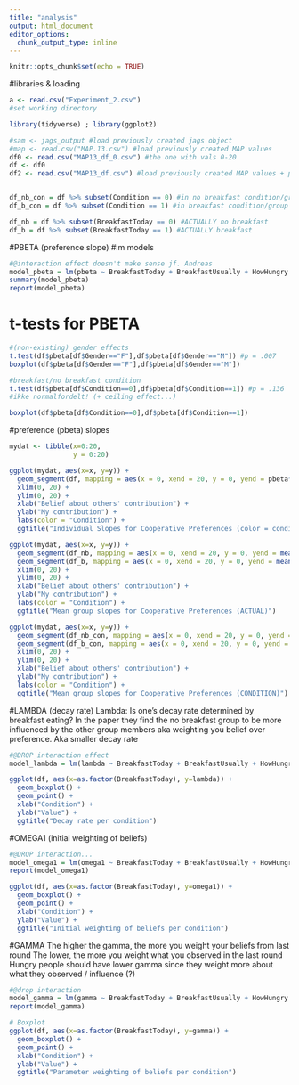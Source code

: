 ```yaml
---
title: "analysis"
output: html_document
editor_options: 
  chunk_output_type: inline
---
```


```r
knitr::opts_chunk$set(echo = TRUE)
```

#libraries & loading
```r
a <- read.csv("Experiment_2.csv")
#set working directory

library(tidyverse) ; library(ggplot2)

#sam <- jags_output #load previously created jags object
#map <- read.csv("MAP.13.csv") #load previously created MAP values
df0 <- read.csv("MAP13_df_0.csv") #the one with vals 0-20
df <- df0
df2 <- read.csv("MAP13_df.csv") #load previously created MAP values + participant info


df_nb_con = df %>% subset(Condition == 0) #in no breakfast condition/group
df_b_con = df %>% subset(Condition == 1) #in breakfast condition/group

df_nb = df %>% subset(BreakfastToday == 0) #ACTUALLY no breakfast
df_b = df %>% subset(BreakfastToday == 1) #ACTUALLY breakfast
```

#PBETA (preference slope)
#lm models
```r
#@interaction effect doesn't make sense jf. Andreas
model_pbeta = lm(pbeta ~ BreakfastToday + BreakfastUsually + HowHungry + BreakfastToday*BreakfastUsually, df)
summary(model_pbeta)
report(model_pbeta)
```

# t-tests for PBETA
```r
#(non-existing) gender effects
t.test(df$pbeta[df$Gender=="F"],df$pbeta[df$Gender=="M"]) #p = .007
boxplot(df$pbeta[df$Gender=="F"],df$pbeta[df$Gender=="M"])

#breakfast/no breakfast condition
t.test(df$pbeta[df$Condition==0],df$pbeta[df$Condition==1]) #p = .136
#ikke normalfordelt! (+ ceiling effect...)

boxplot(df$pbeta[df$Condition==0],df$pbeta[df$Condition==1])
```

#preference (pbeta) slopes
```r
mydat <- tibble(x=0:20, 
                y = 0:20)

ggplot(mydat, aes(x=x, y=y)) + 
  geom_segment(df, mapping = aes(x = 0, xend = 20, y = 0, yend = pbeta*20, color = as.factor(BreakfastToday))) +
  xlim(0, 20) +
  ylim(0, 20) +
  xlab("Belief about others' contribution") +
  ylab("My contribution") +
  labs(color = "Condition") +
  ggtitle("Individual Slopes for Cooperative Preferences (color = condition)")

ggplot(mydat, aes(x=x, y=y)) + 
  geom_segment(df_nb, mapping = aes(x = 0, xend = 20, y = 0, yend = mean(pbeta*20), color = as.factor(BreakfastToday))) +
  geom_segment(df_b, mapping = aes(x = 0, xend = 20, y = 0, yend = mean(pbeta*20), color = as.factor(BreakfastToday))) +
  xlim(0, 20) +
  ylim(0, 20) +
  xlab("Belief about others' contribution") +
  ylab("My contribution") +
  labs(color = "Condition") +
  ggtitle("Mean group slopes for Cooperative Preferences (ACTUAL)")

ggplot(mydat, aes(x=x, y=y)) + 
  geom_segment(df_nb_con, mapping = aes(x = 0, xend = 20, y = 0, yend = mean(pbeta*20), color = as.factor(Condition))) +
  geom_segment(df_b_con, mapping = aes(x = 0, xend = 20, y = 0, yend = mean(pbeta*20), color = as.factor(Condition))) +
  xlim(0, 20) +
  ylim(0, 20) +
  xlab("Belief about others' contribution") +
  ylab("My contribution") +
  labs(color = "Condition") +
  ggtitle("Mean group slopes for Cooperative Preferences (CONDITION)")

```

#LAMBDA (decay rate)
Lambda: Is one's decay rate determined by breakfast eating? 
In the paper they find the no breakfast group to be more influenced by the other group members 
aka weighting you belief over preference. Aka smaller decay rate
```r
#@DROP interaction effect
model_lambda = lm(lambda ~ BreakfastToday + BreakfastUsually + HowHungry + BreakfastToday*BreakfastUsually, df)

ggplot(df, aes(x=as.factor(BreakfastToday), y=lambda)) + 
  geom_boxplot() +
  geom_point() + 
  xlab("Condition") +
  ylab("Value") +
  ggtitle("Decay rate per condition")

```

#OMEGA1 (initial weighting of beliefs)
```r
#@DROP interaction...
model_omega1 = lm(omega1 ~ BreakfastToday + BreakfastUsually + HowHungry + BreakfastToday*BreakfastUsually, df)
report(model_omega1)

ggplot(df, aes(x=as.factor(BreakfastToday), y=omega1)) + 
  geom_boxplot() +
  geom_point() +
  xlab("Condition") +
  ylab("Value") +
  ggtitle("Initial weighting of beliefs per condition")
```

#GAMMA
The higher the gamma, the more you weight your beliefs from last round
The lower, the more you weight what you observed in the last round
Hungry people should have lower gamma since they weight more about what they observed / influence (?)
```r
#@drop interaction
model_gamma = lm(gamma ~ BreakfastToday + BreakfastUsually + HowHungry + BreakfastToday*BreakfastUsually, df)
report(model_gamma)

# Boxplot
ggplot(df, aes(x=as.factor(BreakfastToday), y=gamma)) + 
  geom_boxplot() +
  geom_point() +
  xlab("Condition") +
  ylab("Value") +
  ggtitle("Parameter weighting of beliefs per condition")
```


